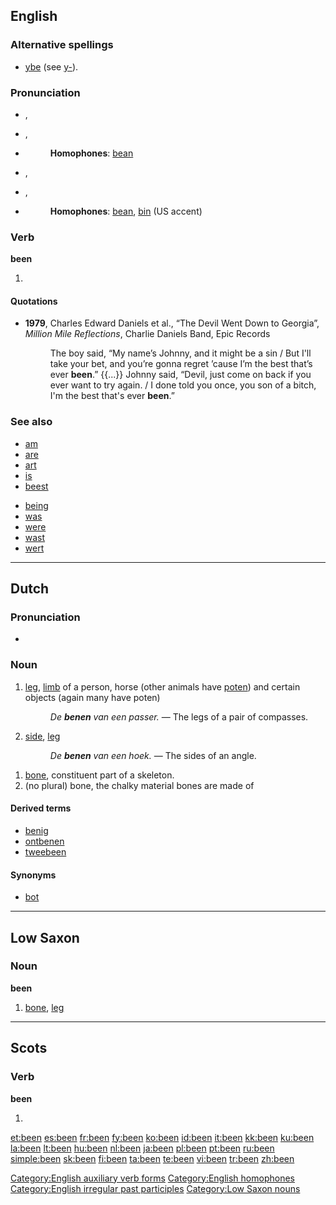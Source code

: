 {{see|ben|Ben}}
{{wikipedia}}
==English==

{{rank|who|said|would|46|been|will|no|them}}

===Alternative spellings===
*{{i-c|obsolete}} [[ybe]] (see [[y-]]).

===Pronunciation===
*{{a|RP|stressed}} {{IPA|/ˈbiːn/}}, {{SAMPA|/"bi:n/}}
*{{a|RP|unstressed}} {{IPA|/bin/}}, {{SAMPA|/bin/}}
*{{audio|en-gb-been.ogg|Audio (RP)}}
*:'''Homophones''': [[bean]]
*:{{rhymes|iːn}}
*{{a|GenAm|stressed}} {{IPA|/ˈbɪn/}}, {{SAMPA|/"bIn/}}
*{{a|GenAm|unstressed}} {{IPA|/bɪn/}}, {{SAMPA|/bIn/}}
*{{audio|en-us-been.ogg|Audio (US)}}
*:'''Homophones''': [[bean]], [[bin]] (US accent)
*:{{rhymes|ɪn}}

===Verb===
'''been'''

# {{past participle of|[[be]]}}

<!-- Translation belong on [[be]] -->

====Quotations====
* '''1979''', Charles Edward Daniels et al., “The Devil Went Down to Georgia”, ''Million Mile Reflections'', Charlie Daniels Band, Epic Records
*: The boy said, “My name’s Johnny, and it might be a sin / But I'll take your bet, and you’re gonna regret ’cause I’m the best that’s ever '''been'''.” {{...}} Johnny said, “Devil, just come on back if you ever want to try again. / I done told you once, you son of a bitch, I'm the best that's ever '''been'''.”

===See also===
{{top2}}
*[[am]]
*[[are]]
*[[art]]
*[[is]]
*[[beest]]
{{mid2}}
*[[being]]
*[[was]]
*[[were]]
*[[wast]]
*[[wert]]
{{bottom}}

[[Category:English auxiliary verb forms]]
[[Category:English homophones]]
[[Category:English irregular past participles]]

----

==Dutch==

===Pronunciation===
*{{audio|Nl-been.ogg|audio}}

===Noun===
{{nl-noun|g=n|benen|beentje}}

# {{anatomy|lang=nl}} [[leg]], [[limb]] of a person, horse (other animals have [[poten]]) and certain objects (again many have poten)
#: ''De '''benen''' van een passer.'' &mdash; The legs of a pair of compasses.
# {{mathematics|lang=nl}} [[side]], [[leg]]
#: ''De '''benen''' van een hoek.'' &mdash; The sides of an angle.

{{nl-noun|g=n|pl1=beenderen|pl2=benen|dim=beentje|dimpl1=beentjes|dimpl2=beendertjes}}

# [[bone]], constituent part of a skeleton.
# (no plural) bone, the chalky material bones are made of

====Derived terms====
* [[benig]]
* [[ontbenen]]
* [[tweebeen]]

====Synonyms====
* {{i-c|bone}} [[bot]]

----

==Low Saxon==

===Noun===
'''been'''

# [[bone]], [[leg]]

[[Category:Low Saxon nouns]]

----

==Scots==

===Verb===
'''been'''

# {{past participle of|[[be#Scots|be]]|lang=Scots}}

[[et:been]]
[[es:been]]
[[fr:been]]
[[fy:been]]
[[ko:been]]
[[id:been]]
[[it:been]]
[[kk:been]]
[[ku:been]]
[[la:been]]
[[lt:been]]
[[hu:been]]
[[nl:been]]
[[ja:been]]
[[pl:been]]
[[pt:been]]
[[ru:been]]
[[simple:been]]
[[sk:been]]
[[fi:been]]
[[ta:been]]
[[te:been]]
[[vi:been]]
[[tr:been]]
[[zh:been]]